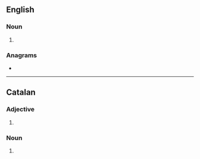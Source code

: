 ==English==

===Noun===
{{head|en|noun form}}

# {{plural of|mural|lang=en}}

===Anagrams===
* {{anagrams|en|a=almrsu|larums|rumals}}

----

==Catalan==

===Adjective===
{{head|ca|adjective form}}

# {{plural of|mural|lang=ca}}

===Noun===
{{head|ca|noun form}}

# {{plural of|mural|lang=ca}}